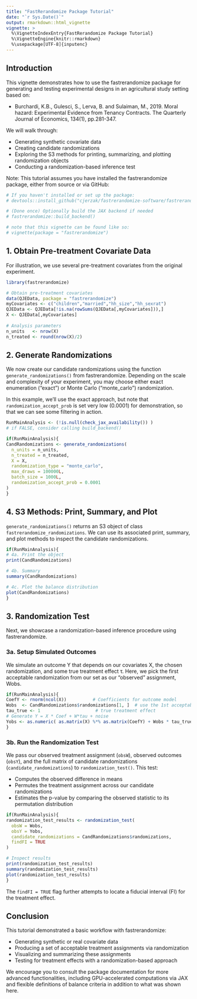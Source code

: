 ```yaml
---
title: "FastRerandomize Package Tutorial"
date: "`r Sys.Date()`"
output: rmarkdown::html_vignette
vignette: >
  %\VignetteIndexEntry{FastRerandomize Package Tutorial}
  %\VignetteEngine{knitr::rmarkdown}
  %\usepackage[UTF-8]{inputenc}
---
```


## Introduction

This vignette demonstrates how to use the fastrerandomize package for generating and testing experimental designs in an agricultural study setting based on: 

* Burchardi, K.B., Gulesci, S., Lerva, B. and Sulaiman, M., 2019. Moral hazard: Experimental Evidence from Tenancy Contracts. The Quarterly Journal of Economics, 134(1), pp.281-347.

We will walk through:

* Generating synthetic covariate data
* Creating candidate randomizations
* Exploring the S3 methods for printing, summarizing, and plotting randomization objects
* Conducting a randomization-based inference test

Note: This tutorial assumes you have installed the fastrerandomize package, either from source or via GitHub:

```r
# If you haven't installed or set up the package:
# devtools::install_github("cjerzak/fastrerandomize-software/fastrerandomize")

# (Done once) Optionally build the JAX backend if needed
# fastrerandomize::build_backend()

# note that this vignette can be found like so: 
# vignette(package = "fastrerandomize")
```

## 1. Obtain Pre-treatment Covariate Data

For illustration, we use several pre-treatment covariates from the original experiment. 

```r
library(fastrerandomize)

# Obtain pre-treatment covariates 
data(QJEData, package = "fastrerandomize")
myCovariates <- c("children","married","hh_size","hh_sexrat")
QJEData <- QJEData[!is.na(rowSums(QJEData[,myCovariates])),]
X <- QJEData[,myCovariates]
  
# Analysis parameters
n_units   <- nrow(X)
n_treated <- round(nrow(X)/2)
```

## 2. Generate Randomizations

We now create our candidate randomizations using the function `generate_randomizations()` from fastrerandomize. Depending on the scale and complexity of your experiment, you may choose either exact enumeration ("exact") or Monte Carlo ("monte_carlo") randomization.

In this example, we'll use the exact approach, but note that `randomization_accept_prob` is set very low (0.0001) for demonstration, so that we can see some filtering in action.

```r
RunMainAnalysis <- (!is.null(check_jax_availability()) )
# if FALSE, consider calling build_backend()

if(RunMainAnalysis){
CandRandomizations <- generate_randomizations(
  n_units = n_units,
  n_treated = n_treated,
  X = X,
  randomization_type = "monte_carlo", 
  max_draws = 100000L,
  batch_size = 1000L,
  randomization_accept_prob = 0.0001
)
}
```

## 4. S3 Methods: Print, Summary, and Plot

`generate_randomizations()` returns an S3 object of class `fastrerandomize_randomizations`. We can use its associated print, summary, and plot methods to inspect the candidate randomizations.

```r
if(RunMainAnalysis){
# 4a. Print the object
print(CandRandomizations)

# 4b. Summary
summary(CandRandomizations)

# 4c. Plot the balance distribution
plot(CandRandomizations)
}
```

## 3. Randomization Test

Next, we showcase a randomization-based inference procedure using fastrerandomize.

### 3a. Setup Simulated Outcomes

We simulate an outcome Y that depends on our covariates X, the chosen randomization, and some true treatment effect τ. Here, we pick the first acceptable randomization from our set as our "observed" assignment, Wobs.

```r
if(RunMainAnalysis){
CoefY <- rnorm(ncol(X))          # Coefficients for outcome model
Wobs  <- CandRandomizations$randomizations[1, ]  # use the 1st acceptable randomization
tau_true <- 1                     # true treatment effect
# Generate Y = X * Coef + W*tau + noise
Yobs <- as.numeric( as.matrix(X) %*% as.matrix(CoefY) + Wobs * tau_true + rnorm(n_units, sd = 0.1))
}
```

### 3b. Run the Randomization Test

We pass our observed treatment assignment (`obsW`), observed outcomes (`obsY`), and the full matrix of candidate randomizations (`candidate_randomizations`) to `randomization_test()`. This test:

* Computes the observed difference in means
* Permutes the treatment assignment across our candidate randomizations
* Estimates the p-value by comparing the observed statistic to its permutation distribution

```r
if(RunMainAnalysis){
randomization_test_results <- randomization_test(
  obsW = Wobs,
  obsY = Yobs,
  candidate_randomizations = CandRandomizations$randomizations,
  findFI = TRUE
)

# Inspect results
print(randomization_test_results)
summary(randomization_test_results)
plot(randomization_test_results)
}
```

The `findFI = TRUE` flag further attempts to locate a fiducial interval (FI) for the treatment effect.

## Conclusion

This tutorial demonstrated a basic workflow with fastrerandomize:

* Generating synthetic or real covariate data
* Producing a set of acceptable treatment assignments via randomization
* Visualizing and summarizing these assignments
* Testing for treatment effects with a randomization-based approach

We encourage you to consult the package documentation for more advanced functionalities, including GPU-accelerated computations via JAX and flexible definitions of balance criteria in addition to what was shown here.